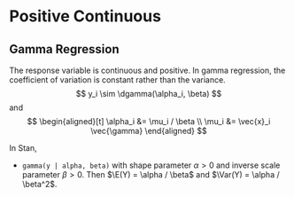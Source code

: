 # Positive Continuous

## Gamma Regression

The response variable is continuous and positive. 
In gamma regression, the coefficient of variation is constant rather than the variance.
$$
y_i \sim \dgamma(\alpha_i, \beta)
$$
and 
$$
\begin{aligned}[t]
\alpha_i &= \mu_i / \beta \\
\mu_i &= \vec{x}_i \vec{\gamma}
\end{aligned}
$$

In Stan,

- `gamma(y | alpha, beta)` with shape parameter $\alpha > 0$ and inverse scale parameter $\beta > 0$. Then $\E(Y) = \alpha / \beta$ and $\Var(Y) = \alpha / \beta^2$.
